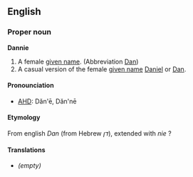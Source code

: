 ==English==
===Proper noun===
'''Dannie'''
#A female [[given name]]. (Abbreviation [[Dan]])
#A casual version of the female [[given name]] [[Daniel]] or [[Dan]].

====Pronounciation====
*[[AHD]]: Dăn'ē, Dăn'nē

====Etymology====
From english ''Dan'' (from Hebrew ''דן''), extended with ''nie'' ?

====Translations====
*''(empty)''